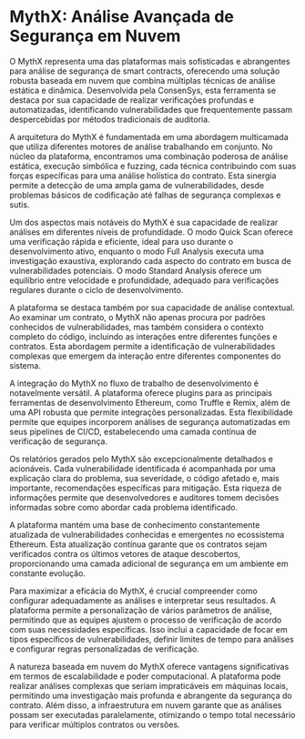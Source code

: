 # MythX: Análise Avançada de Segurança em Nuvem

O MythX representa uma das plataformas mais sofisticadas e abrangentes para análise de segurança de smart contracts, oferecendo uma solução robusta baseada em nuvem que combina múltiplas técnicas de análise estática e dinâmica. Desenvolvida pela ConsenSys, esta ferramenta se destaca por sua capacidade de realizar verificações profundas e automatizadas, identificando vulnerabilidades que frequentemente passam despercebidas por métodos tradicionais de auditoria.

A arquitetura do MythX é fundamentada em uma abordagem multicamada que utiliza diferentes motores de análise trabalhando em conjunto. No núcleo da plataforma, encontramos uma combinação poderosa de análise estática, execução simbólica e fuzzing, cada técnica contribuindo com suas forças específicas para uma análise holística do contrato. Esta sinergia permite a detecção de uma ampla gama de vulnerabilidades, desde problemas básicos de codificação até falhas de segurança complexas e sutis.

Um dos aspectos mais notáveis do MythX é sua capacidade de realizar análises em diferentes níveis de profundidade. O modo Quick Scan oferece uma verificação rápida e eficiente, ideal para uso durante o desenvolvimento ativo, enquanto o modo Full Analysis executa uma investigação exaustiva, explorando cada aspecto do contrato em busca de vulnerabilidades potenciais. O modo Standard Analysis oferece um equilíbrio entre velocidade e profundidade, adequado para verificações regulares durante o ciclo de desenvolvimento.

A plataforma se destaca também por sua capacidade de análise contextual. Ao examinar um contrato, o MythX não apenas procura por padrões conhecidos de vulnerabilidades, mas também considera o contexto completo do código, incluindo as interações entre diferentes funções e contratos. Esta abordagem permite a identificação de vulnerabilidades complexas que emergem da interação entre diferentes componentes do sistema.

A integração do MythX no fluxo de trabalho de desenvolvimento é notavelmente versátil. A plataforma oferece plugins para as principais ferramentas de desenvolvimento Ethereum, como Truffle e Remix, além de uma API robusta que permite integrações personalizadas. Esta flexibilidade permite que equipes incorporem análises de segurança automatizadas em seus pipelines de CI/CD, estabelecendo uma camada contínua de verificação de segurança.

Os relatórios gerados pelo MythX são excepcionalmente detalhados e acionáveis. Cada vulnerabilidade identificada é acompanhada por uma explicação clara do problema, sua severidade, o código afetado e, mais importante, recomendações específicas para mitigação. Esta riqueza de informações permite que desenvolvedores e auditores tomem decisões informadas sobre como abordar cada problema identificado.

A plataforma mantém uma base de conhecimento constantemente atualizada de vulnerabilidades conhecidas e emergentes no ecossistema Ethereum. Esta atualização contínua garante que os contratos sejam verificados contra os últimos vetores de ataque descobertos, proporcionando uma camada adicional de segurança em um ambiente em constante evolução.

Para maximizar a eficácia do MythX, é crucial compreender como configurar adequadamente as análises e interpretar seus resultados. A plataforma permite a personalização de vários parâmetros de análise, permitindo que as equipes ajustem o processo de verificação de acordo com suas necessidades específicas. Isso inclui a capacidade de focar em tipos específicos de vulnerabilidades, definir limites de tempo para análises e configurar regras personalizadas de verificação.

A natureza baseada em nuvem do MythX oferece vantagens significativas em termos de escalabilidade e poder computacional. A plataforma pode realizar análises complexas que seriam impraticáveis em máquinas locais, permitindo uma investigação mais profunda e abrangente da segurança do contrato. Além disso, a infraestrutura em nuvem garante que as análises possam ser executadas paralelamente, otimizando o tempo total necessário para verificar múltiplos contratos ou versões.
